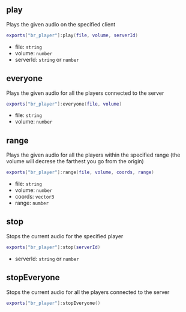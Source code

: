 ## play
Plays the given audio on the specified client
```lua showLineNumbers
exports["br_player"]:play(file, volume, serverId)
```
- file: `string`
- volume: `number`
- serverId: `string` or `number`

## everyone
Plays the given audio for all the players connected to the server
```lua showLineNumbers
exports["br_player"]:everyone(file, volume)
```
- file: `string`
- volume: `number`

## range
Plays the given audio for all the players within the specified range (the volume will decrese the farthest you go from the origin)
```lua showLineNumbers
exports["br_player"]:range(file, volume, coords, range)
```
- file: `string`
- volume: `number`
- coords: `vector3`
- range: `number`

## stop
Stops the current audio for the specified player
```lua showLineNumbers
exports["br_player"]:stop(serverId)
```
- serverId: `string` or `number`

## stopEveryone
Stops the current audio for all the players connected to the server
```lua showLineNumbers
exports["br_player"]:stopEveryone()
```